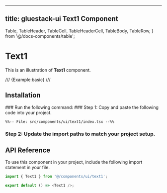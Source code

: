
---
title: gluestack-ui Text1 Component
---
  Table,
  TableHeader,
  TableCell,
  TableHeaderCell,
  TableBody,
  TableRow,
} from '@/docs-components/table';

# Text1

This is an illustration of **Text1** component.

/// {Example:basic} ///

## Installation

<Tabs>
<TabItem label="CLI">
### Run the following command:
<CodeBlock code={`${process.env.NEXT_PUBLIC_GLUESTACK_COMMAND || 'npx gluestack-ui'} add text1`} language="bash" />

</TabItem>
<TabItem label="Manual">
### Step 1: Copy and paste the following code into your project.

```tsx
%%-- File: src/components/ui/text1/index.tsx --%%
```

### Step 2: Update the import paths to match your project setup.

</TabItem>
</Tabs>

## API Reference

To use this component in your project, include the following import statement in your file.

```ts
import { Text1 } from '@/components/ui/text1';
```

```ts
export default () => <Text1 />;
```

